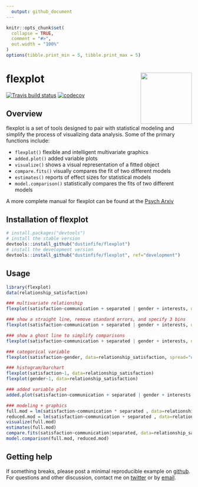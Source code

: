 ```yaml
---
  output: github_document
---
```

  
```r
knitr::opts_chunk$set(
  collapse = TRUE,
  comment = "#>",
  out.width = "100%"
)
options(tibble.print_min = 5, tibble.print_max = 5)
```

# flexplot <img src='flexplot.svg' align="right" height="139" /></a>

<!-- badges: start -->
<!-- [![CRAN status](https://www.r-pkg.org/badges/version/dplyr)](https://cran.r-project.org/package=dplyr) -->
[![Travis build status](https://travis-ci.org/dustinfife/flexplot.svg?branch=master)](https://travis-ci.org/dustinfife/flexplot)
[![codecov](https://codecov.io/gh/dustinfife/flexplot/branch/master/graph/badge.svg)](https://codecov.io/gh/dustinfife/flexplot)
<!-- badges: end -->
  
## Overview
  
flexplot is a set of tools designed to pair with statistical modeling and simplify the process of visualizing data analysis. Some of the primary functions include:
  
* `flexplot()` flexible and intelligent multivariate graphics
* `added.plot()` added variable plots
* `visualize()` shows a visual representation of a fitted object
* `compare.fits()` visually compares the fit of two different models
* `estimates()` reports of effect sizes for statistical models
* `model.comparison()` statistically compares the fits of two different models

A more complete manual for flexplot can be found at the [Psych Arxiv](https://psyarxiv.com/kh9c3)


## Installation of flexplot

```r
# install.packages("devtools")
# install the stable version
devtools::install_github("dustinfife/flexplot")
# install the development version
devtools::install_github("dustinfife/flexplot", ref="development")
```



## Usage
  
```r
library(flexplot)
data(relationship_satisfaction)

### multivariate relationship
flexplot(satisfaction~communication + separated | gender + interests, data=relationship_satisfaction)

### show a straight line, remove standard errors, and specify 3 bins
flexplot(satisfaction~communication + separated | gender + interests, data=relationship_satisfaction, method="lm", se=F, bins=3)

### show a ghost line to simplify comparisons
flexplot(satisfaction~communication + separated | gender + interests, data=relationship_satisfaction, method="lm", se=F, bins=3, ghost.line="black")

### categorical variable
flexplot(satisfaction~gender, data=relationship_satisfaction, spread="quartiles", jitter=c(.1, 0))

### histogram/barchart
flexplot(satisfaction~1, data=relationship_satisfaction)
flexplot(gender~1, data=relationship_satisfaction)

### added variable plot
added.plot(satisfaction~communication + separated | gender + interests, data=relationship_satisfaction, method="quadratic", se=F)

### modeling + graphics
full.mod = lm(satisfaction~communication * separated , data=relationship_satisfaction)
reduced.mod = lm(satisfaction~communication + separated , data=relationship_satisfaction)
visualize(full.mod)
estimates(full.mod)
compare.fits(satisfaction~communication|separated, data=relationship_satisfaction, full.mod, reduced.mod)
model.comparison(full.mod, reduced.mod)

```

## Getting help

If something breaks, please post a minimal reproducible example on [github](https://github.com/dustinfife/flexplot/issues). For questions and other discussion, contact me on [twitter](http://www.twitter.com/dustinfife) or by [email](fife.dustin@gmail.com).

